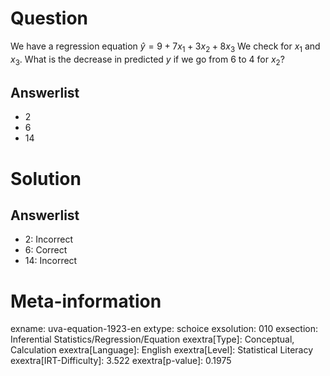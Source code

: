 Question
========

We have a regression equation $\hat{y} = 9 + 7x_{1} +
3x_{2} + 8x_{3}$ We check for *x*~1~ and *x*~3~. What is the decrease in predicted *y* if we go from 6 to 4 for *x*~2~?

Answerlist
----------

* 2
* 6
* 14

Solution
========

Answerlist
----------

* 2: Incorrect
* 6: Correct
* 14: Incorrect

Meta-information
================
exname: uva-equation-1923-en
extype: schoice
exsolution: 010
exsection: Inferential Statistics/Regression/Equation
exextra[Type]: Conceptual, Calculation
exextra[Language]: English
exextra[Level]: Statistical Literacy
exextra[IRT-Difficulty]: 3.522
exextra[p-value]: 0.1975
